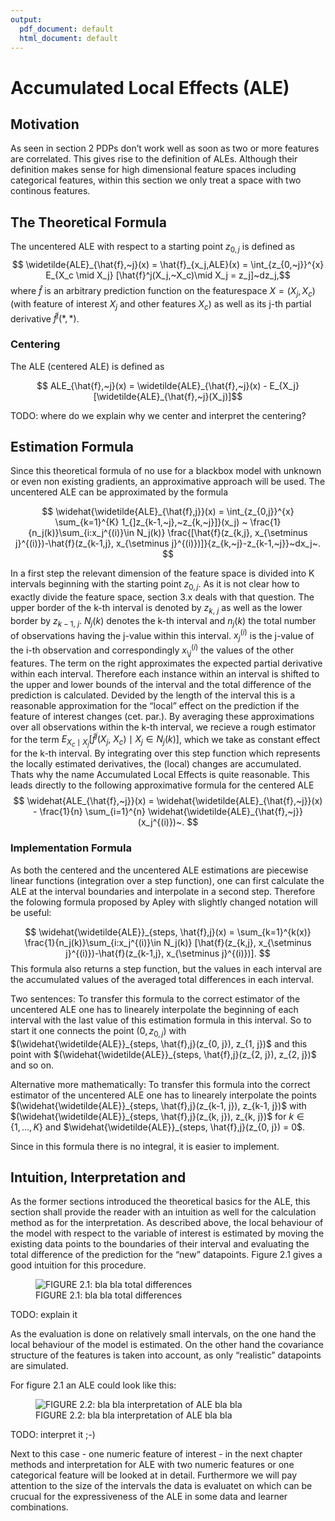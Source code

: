 ```yaml
---
output:
  pdf_document: default
  html_document: default
---
```

# Accumulated Local Effects (ALE) 




## Motivation

As seen in section 2 PDPs don't work well as soon as two or more features are correlated. This gives rise to the definition of ALEs. Although their definition makes sense for high dimensional feature spaces including categorical features, within this section we only treat a space with two continous features. 

## The Theoretical Formula 

The uncentered ALE with respect to a starting point $z_{0, j}$ is defined as
$$  \widetilde{ALE}_{\hat{f},~j}(x) = \hat{f}_{x_j,ALE}(x) = \int_{z_{0,~j}}^{x} E_{X_c \mid X_j} [\hat{f}^j(X_j,~X_c)\mid X_j = z_j]~dz_j,$$
where $\hat{f}$ is an arbitrary prediction function on the featurespace $X = (X_j,X_c)$ (with feature of interest $X_j$ and other features $X_c$) as well as its j-th partial derivative $\hat{f}^j(*,*)$.

### Centering

The ALE (centered ALE) is defined as

$$  ALE_{\hat{f},~j}(x) = \widetilde{ALE}_{\hat{f},~j}(x) - E_{X_j}[\widetilde{ALE}_{\hat{f},~j}(X_j)]$$ 

TODO: where do we explain why we center and interpret the centering?


## Estimation Formula 

Since this theoretical formula of no use for a blackbox model with unknown or even non existing gradients, an approximative approach will be used.
The uncentered ALE can be approximated by the formula 

$$ \widehat{\widetilde{ALE}_{\hat{f},j}}(x) = \int_{z_{0,j}}^{x} \sum_{k=1}^{K}   1_{]z_{k-1,~j},~z_{k,~j}]}(x_j) ~ \frac{1}{n_j(k)}\sum_{i:x_j^{(i)}\in N_j(k)} \frac{[\hat{f}(z_{k,j}, x_{\setminus j}^{(i)})-\hat{f}(z_{k-1,j}, x_{\setminus j}^{(i)})]}{z_{k,~j}-z_{k-1,~j}}~dx_j~.  $$

In a first step the relevant dimension of the feature space is divided into K intervals beginning with the starting point $z_{0, j}$. As it is not clear how to exactly divide the feature space, section 3.x deals with that question. The upper border of the k-th interval is denoted by $z_{k, ~j}$ as well as the lower border by $z_{k-1, ~j}$. $N_j(k)$ denotes the k-th interval and $n_j(k)$ the total number of observations having the j-value within this interval. $x_j^{(i)}$ is the j-value of the i-th observation and correspondingly $x_{\setminus j}^{(i)}$ the values of the other features. The term on the right approximates the expected partial derivative within each interval. 
Therefore each instance within an interval is shifted to the upper and lower bounds of the interval and the total difference of the prediction is calculated. Devided by the length of the interval this is a reasonable approximation for the "local" effect on the prediction if the feature of interest changes (cet. par.).
By averaging these approximations over all observations within the k-th interval, we recieve a rough estimator for the term $E_{X_c \mid X_j} [\hat{f}^j(X_j,~X_c)\mid X_j \in N_j(k)]$, which we take as constant effect for the k-th interval. 
By integrating over this step function which represents the locally estimated derivatives, the (local) changes are accumulated. Thats why the name Accumulated Local Effects is quite reasonable.
This leads directly to the following approximative formula for the centered ALE
$$   \widehat{ALE_{\hat{f},~j}}(x) = \widehat{\widetilde{ALE}_{\hat{f},~j}}(x) - \frac{1}{n} \sum_{i=1}^{n} \widehat{\widetilde{ALE}_{\hat{f},~j}}(x_j^{(i)})~. 
 $$


### Implementation Formula

As both the centered and the uncentered ALE estimations are piecewise linear functions (integration over a step function), one can first calculate the ALE at the interval boundaries and interpolate in a second step. Therefore the folowing formula proposed by Apley with slightly changed notation will be useful:

$$  \widehat{\widetilde{ALE}}_{steps, \hat{f},j}(x) =  \sum_{k=1}^{k(x)}   \frac{1}{n_j(k)}\sum_{i:x_j^{(i)}\in N_j(k)} [\hat{f}(z_{k,j}, x_{\setminus j}^{(i)})-\hat{f}(z_{k-1,j}, x_{\setminus j}^{(i)})].  $$
This formula also returns a step function, but the values in each interval are the accumulated values of the averaged total differences in each interval.

<!-- choose one -->
Two sentences: 
To transfer this formula to the correct estimator of the uncentered ALE one has to linearely interpolate the beginning of each interval with the last value of this estimation formula in this interval. So to start it one connects the point $(0,z_{0, j})$ with $(\widehat{\widetilde{ALE}}_{steps, \hat{f},j}(z_{0, j}), z_{1, j})$ and this point with $(\widehat{\widetilde{ALE}}_{steps, \hat{f},j}(z_{2, j}), z_{2, j})$ and so on. 

Alternative more mathematically:
To transfer this formula into the correct estimator of the uncentered ALE one has to linearely interpolate the points $(\widehat{\widetilde{ALE}}_{steps, \hat{f},j}(z_{k-1, j}), z_{k-1, j})$ with $(\widehat{\widetilde{ALE}}_{steps, \hat{f},j}(z_{k, j}), z_{k, j})$ for $k \in \{1, ..., K \}$ and $\widehat{\widetilde{ALE}}_{steps, \hat{f},j}(z_{0, j}) = 0$.
<!-- choose one -->

Since in this formula there is no integral, it is easier to implement.



## Intuition, Interpretation and 

As the former sections introduced the theoretical basics for the ALE, this section shall provide the reader with an intuition as well for the calculation method as for the interpretation. As described above, the local behaviour of the model with respect to the variable of interest is estimated by moving the existing data points to the boundaries of their interval and evaluating the total difference of the prediction for the "new" datapoints. Figure 2.1 gives a good intuition for this procedure. 

![FIGURE 2.1: bla bla total differences](images/ale_estimation_intuition.png)

TODO: explain it
<!-- alternative way to include pictures: -->

<!-- ```{r, eval = !is.html, echo = FALSE} -->
<!-- knitr::include_graphics("images/lime.png") -->
<!-- ``` -->

As the evaluation is done on relatively small intervals, on the one hand the local behaviour of the model is estimated. On the other hand the covariance structure of the features is taken into account, as only "realistic" datapoints are simulated.

For figure 2.1 an ALE could look like this:

![FIGURE 2.2: bla bla interpretation of ALE bla bla](images/ale_example.png)

TODO: interpret it ;-)

Next to this case - one numeric feature of interest - in the next chapter methods and interpretation for ALE with two numeric features or one categorical feature will be looked at in detail. Furthermore we will pay attention to the size of the intervals the data is evaluatet on which can be crucual for the expressiveness of the ALE in some data and learner combinations.
